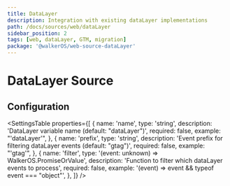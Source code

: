 ```yaml
---
title: DataLayer
description: Integration with existing dataLayer implementations
path: /docs/sources/web/dataLayer
sidebar_position: 2
tags: [web, dataLayer, GTM, migration]
package: '@walkerOS/web-source-dataLayer'
---
```



# DataLayer Source

## Configuration

<SettingsTable
  properties={[
    {
      name: 'name',
      type: 'string',
      description: 'DataLayer variable name (default: "dataLayer")',
      required: false,
      example: "'dataLayer'",
    },
    {
      name: 'prefix',
      type: 'string',
      description:
        'Event prefix for filtering dataLayer events (default: "gtag")',
      required: false,
      example: "'gtag'",
    },
    {
      name: 'filter',
      type: '(event: unknown) => WalkerOS.PromiseOrValue<boolean>',
      description: 'Function to filter which dataLayer events to process',
      required: false,
      example: '(event) => event && typeof event === "object"',
    },
  ]}
/>
